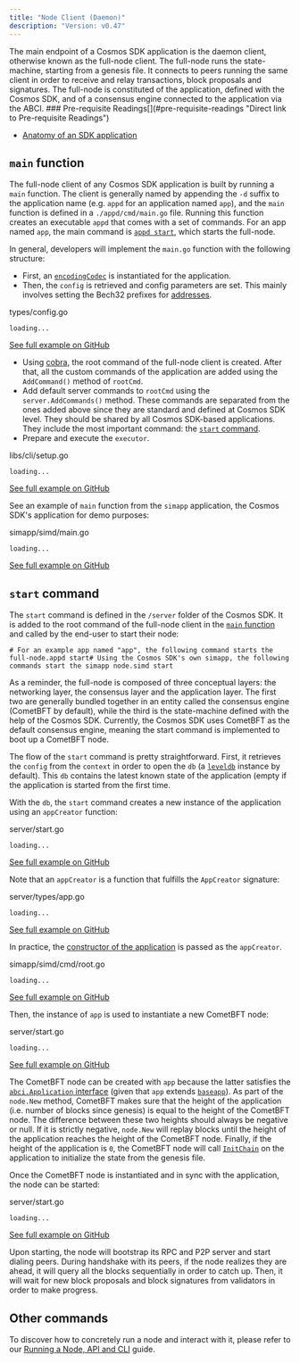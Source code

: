 ```yaml
---
title: "Node Client (Daemon)"
description: "Version: v0.47"
---
```


<Note>
  The main endpoint of a Cosmos SDK application is the daemon client, otherwise known as the full-node client. The full-node runs the state-machine, starting from a genesis file. It connects to peers running the same client in order to receive and relay transactions, block proposals and signatures. The full-node is constituted of the application, defined with the Cosmos SDK, and of a consensus engine connected to the application via the ABCI.
</Note>

<Note>
  ### Pre-requisite Readings[​](#pre-requisite-readings "Direct link to Pre-requisite Readings")

  * [Anatomy of an SDK application](/v0.47/learn/beginner/overview-app)
</Note>

## `main` function[​](#main-function "Direct link to main-function")

The full-node client of any Cosmos SDK application is built by running a `main` function. The client is generally named by appending the `-d` suffix to the application name (e.g. `appd` for an application named `app`), and the `main` function is defined in a `./appd/cmd/main.go` file. Running this function creates an executable `appd` that comes with a set of commands. For an app named `app`, the main command is [`appd start`](#start-command), which starts the full-node.

In general, developers will implement the `main.go` function with the following structure:

* First, an [`encodingCodec`](/v0.47/learn/advanced/encoding) is instantiated for the application.
* Then, the `config` is retrieved and config parameters are set. This mainly involves setting the Bech32 prefixes for [addresses](/v0.47/learn/beginner/accounts#addresses).

types/config.go

```
loading...
```

[See full example on GitHub](https://github.com/cosmos/cosmos-sdk/blob/v0.47.0-rc1/types/config.go#L14-L29)

* Using [cobra](https://github.com/spf13/cobra), the root command of the full-node client is created. After that, all the custom commands of the application are added using the `AddCommand()` method of `rootCmd`.
* Add default server commands to `rootCmd` using the `server.AddCommands()` method. These commands are separated from the ones added above since they are standard and defined at Cosmos SDK level. They should be shared by all Cosmos SDK-based applications. They include the most important command: the [`start` command](#start-command).
* Prepare and execute the `executor`.

libs/cli/setup.go

```
loading...
```

[See full example on GitHub](https://github.com/cometbft/cometbft/blob/v0.37.0/libs/cli/setup.go#L74-L78)

See an example of `main` function from the `simapp` application, the Cosmos SDK's application for demo purposes:

simapp/simd/main.go

```
loading...
```

[See full example on GitHub](https://github.com/cosmos/cosmos-sdk/blob/v0.47.0-rc1/simapp/simd/main.go)

## `start` command[​](#start-command "Direct link to start-command")

The `start` command is defined in the `/server` folder of the Cosmos SDK. It is added to the root command of the full-node client in the [`main` function](#main-function) and called by the end-user to start their node:

```
# For an example app named "app", the following command starts the full-node.appd start# Using the Cosmos SDK's own simapp, the following commands start the simapp node.simd start
```

As a reminder, the full-node is composed of three conceptual layers: the networking layer, the consensus layer and the application layer. The first two are generally bundled together in an entity called the consensus engine (CometBFT by default), while the third is the state-machine defined with the help of the Cosmos SDK. Currently, the Cosmos SDK uses CometBFT as the default consensus engine, meaning the start command is implemented to boot up a CometBFT node.

The flow of the `start` command is pretty straightforward. First, it retrieves the `config` from the `context` in order to open the `db` (a [`leveldb`](https://github.com/syndtr/goleveldb) instance by default). This `db` contains the latest known state of the application (empty if the application is started from the first time.

With the `db`, the `start` command creates a new instance of the application using an `appCreator` function:

server/start.go

```
loading...
```

[See full example on GitHub](https://github.com/cosmos/cosmos-sdk/blob/v0.47.0-rc1/server/start.go#L220)

Note that an `appCreator` is a function that fulfills the `AppCreator` signature:

server/types/app.go

```
loading...
```

[See full example on GitHub](https://github.com/cosmos/cosmos-sdk/blob/v0.47.0-rc1/server/types/app.go#L64-L66)

In practice, the [constructor of the application](/v0.47/learn/beginner/overview-app#constructor-function) is passed as the `appCreator`.

simapp/simd/cmd/root.go

```
loading...
```

[See full example on GitHub](https://github.com/cosmos/cosmos-sdk/blob/v0.47.0-rc1/simapp/simd/cmd/root.go#L254-L268)

Then, the instance of `app` is used to instantiate a new CometBFT node:

server/start.go

```
loading...
```

[See full example on GitHub](https://github.com/cosmos/cosmos-sdk/blob/v0.47.0-rc1/server/start.go#L336-L348)

The CometBFT node can be created with `app` because the latter satisfies the [`abci.Application` interface](https://github.com/cometbft/cometbft/blob/v0.37.0/abci/types/application.go#L9-L35) (given that `app` extends [`baseapp`](/v0.47/learn/advanced/baseapp)). As part of the `node.New` method, CometBFT makes sure that the height of the application (i.e. number of blocks since genesis) is equal to the height of the CometBFT node. The difference between these two heights should always be negative or null. If it is strictly negative, `node.New` will replay blocks until the height of the application reaches the height of the CometBFT node. Finally, if the height of the application is `0`, the CometBFT node will call [`InitChain`](/v0.47/learn/advanced/baseapp#initchain) on the application to initialize the state from the genesis file.

Once the CometBFT node is instantiated and in sync with the application, the node can be started:

server/start.go

```
loading...
```

[See full example on GitHub](https://github.com/cosmos/cosmos-sdk/blob/v0.47.0-rc1/server/start.go#L350-L352)

Upon starting, the node will bootstrap its RPC and P2P server and start dialing peers. During handshake with its peers, if the node realizes they are ahead, it will query all the blocks sequentially in order to catch up. Then, it will wait for new block proposals and block signatures from validators in order to make progress.

## Other commands[​](#other-commands "Direct link to Other commands")

To discover how to concretely run a node and interact with it, please refer to our [Running a Node, API and CLI](/v0.47/user/run-node/run-node) guide.
